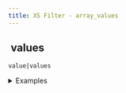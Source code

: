 ```yaml
---
title: XS Filter - array_values
---
```


## <img src="../assets/docuBadge (11).png" alt="" data-size="line"> values <a href="#xs-array_values" id="xs-array_values"></a>

`value|values`

<details>

<summary>Examples</summary>

```javascript
{"a":1,"b":2}|values    // Returns [1,2]
[1,2,3]|values         // Returns [1,2,3]
```

</details>
